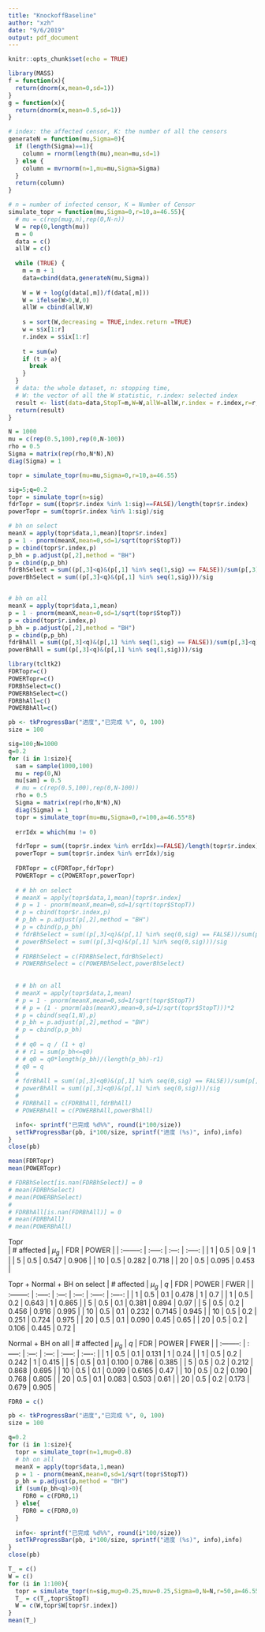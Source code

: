 ```yaml
---
title: "KnockoffBaseline"
author: "xzh"
date: "9/6/2019"
output: pdf_document
---
```


```r
knitr::opts_chunk$set(echo = TRUE)
```

```r
library(MASS)
f = function(x){
  return(dnorm(x,mean=0,sd=1))
}
g = function(x){
  return(dnorm(x,mean=0.5,sd=1))
}

# index: the affected censor, K: the number of all the censors
generateN = function(mu,Sigma=0){
  if (length(Sigma)==1){
    column = rnorm(length(mu),mean=mu,sd=1)
  } else {
    column = mvrnorm(n=1,mu=mu,Sigma=Sigma)
  }
  return(column)
}

# n = number of infected censor, K = Number of Censor
simulate_topr = function(mu,Sigma=0,r=10,a=46.55){
  # mu = c(rep(mug,n),rep(0,N-n))
  W = rep(0,length(mu))
  m = 0
  data = c()
  allW = c()
  
  while (TRUE) {
    m = m + 1
    data=cbind(data,generateN(mu,Sigma))
    
    W = W + log(g(data[,m])/f(data[,m]))
    W = ifelse(W>0,W,0)
    allW = cbind(allW,W)
    
    s = sort(W,decreasing = TRUE,index.return =TRUE)
    w = s$x[1:r]
    r.index = s$ix[1:r]
    
    t = sum(w)
    if (t > a){
      break
    }
  }
  # data: the whole dataset, n: stopping time, 
  # W: the vector of all the W statistic, r.index: selected index
  result <- list(data=data,StopT=m,W=W,allW=allW,r.index = r.index,r=r,a=a)
  return(result)
}

```

```r
N = 1000
mu = c(rep(0.5,100),rep(0,N-100))
rho = 0.5
Sigma = matrix(rep(rho,N*N),N)
diag(Sigma) = 1

topr = simulate_topr(mu=mu,Sigma=0,r=10,a=46.55)
```
 
  
  
  
  
```r
sig=5;q=0.2
topr = simulate_topr(n=sig)
fdrTopr = sum((topr$r.index %in% 1:sig)==FALSE)/length(topr$r.index)
powerTopr = sum(topr$r.index %in% 1:sig)/sig

# bh on select
meanX = apply(topr$data,1,mean)[topr$r.index]
p = 1 - pnorm(meanX,mean=0,sd=1/sqrt(topr$StopT))
p = cbind(topr$r.index,p)
p_bh = p.adjust(p[,2],method = "BH")
p = cbind(p,p_bh)
fdrBhSelect = sum((p[,3]<q)&(p[,1] %in% seq(1,sig) == FALSE))/sum(p[,3]<q)
powerBhSelect = sum((p[,3]<q)&(p[,1] %in% seq(1,sig)))/sig


# bh on all
meanX = apply(topr$data,1,mean)
p = 1 - pnorm(meanX,mean=0,sd=1/sqrt(topr$StopT))
p = cbind(topr$r.index,p)
p_bh = p.adjust(p[,2],method = "BH")
p = cbind(p,p_bh)
fdrBhAll = sum((p[,3]<q)&(p[,1] %in% seq(1,sig) == FALSE))/sum(p[,3]<q)
powerBhAll = sum((p[,3]<q)&(p[,1] %in% seq(1,sig)))/sig
```
  
  
  
  
```r
library(tcltk2) 
FDRTopr=c()
POWERTopr=c()
FDRBhSelect=c()
POWERBhSelect=c()
FDRBhAll=c()
POWERBhAll=c()

pb <- tkProgressBar("进度","已完成 %", 0, 100)
size = 100

sig=100;N=1000
q=0.2
for (i in 1:size){
  sam = sample(1000,100)
  mu = rep(0,N)
  mu[sam] = 0.5
  # mu = c(rep(0.5,100),rep(0,N-100))
  rho = 0.5
  Sigma = matrix(rep(rho,N*N),N)
  diag(Sigma) = 1
  topr = simulate_topr(mu=mu,Sigma=0,r=100,a=46.55*8)
  
  errIdx = which(mu != 0)

  fdrTopr = sum((topr$r.index %in% errIdx)==FALSE)/length(topr$r.index)
  powerTopr = sum(topr$r.index %in% errIdx)/sig
  
  FDRTopr = c(FDRTopr,fdrTopr)
  POWERTopr = c(POWERTopr,powerTopr)
  
  # # bh on select
  # meanX = apply(topr$data,1,mean)[topr$r.index]
  # p = 1 - pnorm(meanX,mean=0,sd=1/sqrt(topr$StopT))
  # p = cbind(topr$r.index,p)
  # p_bh = p.adjust(p[,2],method = "BH")
  # p = cbind(p,p_bh)
  # fdrBhSelect = sum((p[,3]<q)&(p[,1] %in% seq(0,sig) == FALSE))/sum(p[,3]<q)
  # powerBhSelect = sum((p[,3]<q)&(p[,1] %in% seq(0,sig)))/sig
  # 
  # FDRBhSelect = c(FDRBhSelect,fdrBhSelect)
  # POWERBhSelect = c(POWERBhSelect,powerBhSelect)
  
  
  # # bh on all
  # meanX = apply(topr$data,1,mean)
  # p = 1 - pnorm(meanX,mean=0,sd=1/sqrt(topr$StopT))
  # # p = (1 - pnorm(abs(meanX),mean=0,sd=1/sqrt(topr$StopT)))*2
  # p = cbind(seq(1,N),p)
  # p_bh = p.adjust(p[,2],method = "BH")
  # p = cbind(p,p_bh)
  # 
  # # q0 = q / (1 + q)
  # # r1 = sum(p_bh<=q0)
  # # q0 = q0*length(p_bh)/(length(p_bh)-r1)
  # q0 = q
  # 
  # fdrBhAll = sum((p[,3]<q0)&(p[,1] %in% seq(0,sig) == FALSE))/sum(p[,3]<q0)
  # powerBhAll = sum((p[,3]<q0)&(p[,1] %in% seq(0,sig)))/sig
  # 
  # FDRBhAll = c(FDRBhAll,fdrBhAll)
  # POWERBhAll = c(POWERBhAll,powerBhAll)

  info<- sprintf("已完成 %d%%", round(i*100/size))  
  setTkProgressBar(pb, i*100/size, sprintf("进度 (%s)", info),info)
}
close(pb)
```

  
  
```r
mean(FDRTopr)
mean(POWERTopr)

# FDRBhSelect[is.nan(FDRBhSelect)] = 0
# mean(FDRBhSelect)
# mean(POWERBhSelect)
# 
# FDRBhAll[is.nan(FDRBhAll)] = 0
# mean(FDRBhAll)
# mean(POWERBhAll)
```


Topr  
  | # affected | $\mu_g$ |  FDR  |  POWER  | 
  | :--------: | :-----: | :---: | :-----: | 
  |      1     |   0.5   |  0.9  |  1      |
  |      5     |   0.5   | 0.547 |  0.906  | 
  |      10    |   0.5   | 0.282 |  0.718  |
  |      20    |   0.5   | 0.095 |  0.453  |
  
Topr + Normal + BH on select
  | # affected | $\mu_g$ |  $q$  |  FDR  |  POWER  |  FWER  |
  | :--------: | :-----: | :---: | :---: | :-----: | :----: | 
  |      1     |   0.5   |  0.1  | 0.478 |  1      |  0.7   | 
  |      1     |   0.5   |  0.2  | 0.643 |  1      |  0.865 |
  |      5     |   0.5   |  0.1  | 0.381 |  0.894  |  0.97  |
  |      5     |   0.5   |  0.2  | 0.456 |  0.916  |  0.995 |
  |      10    |   0.5   |  0.1  | 0.232 |  0.7145 |  0.945 |
  |      10    |   0.5   |  0.2  | 0.251 |  0.724  |  0.975 |
  |      20    |   0.5   |  0.1  | 0.090 |  0.45   |  0.65  | 
  |      20    |   0.5   |  0.2  | 0.106 |  0.445  |  0.72  |
  
Normal + BH on all
  | # affected | $\mu_g$ |  $q$  |  FDR  |  POWER  |  FWER  |
  | :--------: | :-----: | :---: | :---: | :-----: | :----: | 
  |      1     |   0.5   |  0.1  | 0.131 |  1      |  0.24  |
  |      1     |   0.5   |  0.2  | 0.242 |  1      |  0.415 |
  |      5     |   0.5   |  0.1  | 0.100 |  0.786  |  0.385 |
  |      5     |   0.5   |  0.2  | 0.212 |  0.868  |  0.695 |
  |      10    |   0.5   |  0.1  | 0.099 |  0.6165 |  0.47  |
  |      10    |   0.5   |  0.2  | 0.190 |  0.768  |  0.805 |
  |      20    |   0.5   |  0.1  | 0.083 |  0.503  |  0.61  |
  |      20    |   0.5   |  0.2  | 0.173 |  0.679  |  0.905 |
  
  
  
  
  
  
```r
FDR0 = c()

pb <- tkProgressBar("进度","已完成 %", 0, 100)
size = 100

q=0.2
for (i in 1:size){
  topr = simulate_topr(n=1,mug=0.8)
  # bh on all
  meanX = apply(topr$data,1,mean)
  p = 1 - pnorm(meanX,mean=0,sd=1/sqrt(topr$StopT))
  p_bh = p.adjust(p,method = "BH")
  if (sum(p_bh<q)>0){
    FDR0 = c(FDR0,1)
  } else{
    FDR0 = c(FDR0,0)
  }
  
  info<- sprintf("已完成 %d%%", round(i*100/size))  
  setTkProgressBar(pb, i*100/size, sprintf("进度 (%s)", info),info)
}
close(pb)
```
  
  
```r
T_ = c()
W = c()
for (i in 1:100){
  topr = simulate_topr(n=sig,mug=0.25,muw=0.25,Sigma=0,N=N,r=50,a=46.55*5)
  T_ = c(T_,topr$StopT)
  W = c(W,topr$W[topr$r.index])
}
mean(T_)
```
  
  
  
  
  
  
  
  
  
  
  
  
  
  
  
  
  
  
  
  
  